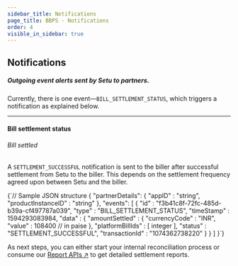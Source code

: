 ```yaml
---
sidebar_title: Notifications
page_title: BBPS - Notifications
order: 4
visible_in_sidebar: true
---
```


## Notifications

##### Outgoing event alerts sent by Setu to partners.

Currently, there is one event—`BILL_SETTLEMENT_STATUS`, which triggers a notification as explained below.

<hr class="primary" />

#### Bill settlement status

###### Bill settled

A `SETTLEMENT_SUCCESSFUL` notification is sent to the biller after successful settlement from Setu to the biller. This depends on the settlement frequency agreed upon between Setu and the biller.

<CodeBlockWithCopy language="json">
  {`// Sample JSON structure
{
    "partnerDetails": {
        "appID"             : "string",
        "productInstanceID" : "string"
    },
    "events": [
        {
            "id"        : "f3b41c8f-72fc-485d-b39a-cf497787a039",
            "type"      : "BILL_SETTLEMENT_STATUS",
            "timeStamp" : 1594293083984,
            "data"      : {
                "amountSettled"     : {
                    "currencyCode" : "INR",
                    "value"        : 108400 // in paise
                },
                "platformBillIds"   : [
                    integer
                ],
                "status"            : "SETTLEMENT_SUCCESSFUL",
                "transactionId"     : "1074362738220"
            }
        }
    ]
}`}
</CodeBlockWithCopy>

As next steps, you can either start your internal reconciliation process or consume our <a href="reports" target="_blank">Report APIs ↗</a> to get detailed settlement reports.

<WasPageHelpful />

